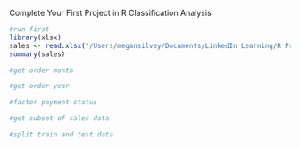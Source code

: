 Complete Your First Project in R
Classification Analysis

```r
#run first
library(xlsx)
sales <- read.xlsx("/Users/megansilvey/Documents/LinkedIn Learning/R Project Course/Red30 Tech Sales.xlsx",1)
summary(sales)
```

```r
#get order month

```


```r
#get order year

```


```r
#factor payment status

```


```r
#get subset of sales data

```

```r
#split train and test data

```

